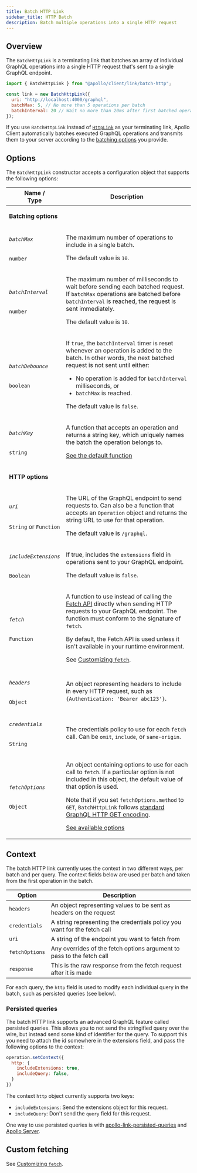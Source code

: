 ```yaml
---
title: Batch HTTP Link
sidebar_title: HTTP Batch
description: Batch multiple operations into a single HTTP request
---
```


## Overview

The `BatchHttpLink` is a terminating link that batches an array of individual GraphQL operations into a single HTTP request that's sent to a single GraphQL endpoint.

```js
import { BatchHttpLink } from "@apollo/client/link/batch-http";

const link = new BatchHttpLink({ 
  uri: "http://localhost:4000/graphql",
  batchMax: 5, // No more than 5 operations per batch
  batchInterval: 20 // Wait no more than 20ms after first batched operation
});
```

If you use `BatchHttpLink` instead of [`HttpLink`](./apollo-link-http) as your terminating link, Apollo Client automatically batches executed GraphQL operations and transmits them to your server according to the [batching options](#options) you provide.

## Options

The `BatchHttpLink` constructor accepts a configuration object that supports the following options:

<table class="field-table api-ref">
  <thead>
    <tr>
      <th>Name /<br/>Type</th>
      <th>Description</th>
    </tr>
  </thead>
  <tbody>
    <tr>
<td colspan="2">

**Batching options**
</td>
</tr>
<tr>
<td>

###### `batchMax`

`number`
</td>
<td>

The maximum number of operations to include in a single batch.

The default value is `10`.
</td>
</tr>
<tr>
<td>

###### `batchInterval`

`number`
</td>
<td>

The maximum number of milliseconds to wait before sending each batched request. If `batchMax` operations are batched before `batchInterval` is reached, the request is sent immediately.

The default value is `10`.
</td>
</tr>
<tr>
<td>

###### `batchDebounce`

`boolean`
</td>
<td>

If `true`, the `batchInterval` timer is reset whenever an operation is added to the batch. In other words, the next batched request is not sent until either:

* No operation is added for `batchInterval` milliseconds, or
* `batchMax` is reached.

The default value is `false`.
</td>
</tr>
<tr>
<td>

###### `batchKey`

`string`
</td>
<td>

A function that accepts an operation and returns a string key, which uniquely names the batch the operation belongs to.

[See the default function](https://github.com/apollographql/apollo-client/blob/main/src/link/batch-http/batchHttpLink.ts#L192-L206)
</td>
</tr>
    <tr>
<td colspan="2">

**HTTP options**
</td>
</tr>
<tr>
<td>

###### `uri`

`String` or `Function`
</td>
<td>

The URL of the GraphQL endpoint to send requests to. Can also be a function that accepts an `Operation` object and returns the string URL to use for that operation.

The default value is `/graphql`.
</td>
</tr>


<tr>
<td>

###### `includeExtensions`

`Boolean`
</td>
<td>

If true, includes the `extensions` field in operations sent to your GraphQL endpoint.

The default value is `false`.
</td>
</tr>

<tr>
<td>

###### `fetch`

`Function`
</td>
<td>

A function to use instead of calling the [Fetch API](https://developer.mozilla.org/en-US/docs/Web/API/Fetch_API/Using_Fetch) directly when sending HTTP requests to your GraphQL endpoint. The function must conform to the signature of `fetch`.

By default, the Fetch API is used unless it isn't available in your runtime environment.

See [Customizing `fetch`](./apollo-link-http/#customizing-fetch).
</td>
</tr>


<tr>
<td>

###### `headers`

`Object`
</td>

<td>

An object representing headers to include in every HTTP request, such as `{Authentication: 'Bearer abc123'}`.
</td>
</tr>

<tr>
<td>

###### `credentials`

`String`
</td>

<td>

The credentials policy to use for each `fetch` call. Can be `omit`, `include`, or `same-origin`.
</td>
</tr>


<tr>
<td>

###### `fetchOptions`

`Object`
</td>

<td>

An object containing options to use for each call to `fetch`. If a particular option is not included in this object, the default value of that option is used.

Note that if you set `fetchOptions.method` to `GET`, `BatchHttpLink` follows [standard GraphQL HTTP GET encoding](http://graphql.org/learn/serving-over-http/#get-request).

[See available options](https://developer.mozilla.org/en-US/docs/Web/API/WindowOrWorkerGlobalScope/fetch#Parameters)
</td>
</tr>
  </tbody>
</table>

## Context

The batch HTTP link currently uses the context in two different ways, per batch and per query. The context fields below are used per batch and taken from the first operation in the batch.

| Option | Description |
| - | - |
| `headers` | An object representing values to be sent as headers on the request |
| `credentials` | A string representing the credentials policy you want for the fetch call |
| `uri` | A string of the endpoint you want to fetch from |
| `fetchOptions` | Any overrides of the fetch options argument to pass to the fetch call |
| `response` | This is the raw response from the fetch request after it is made |

For each query, the `http` field is used to modify each individual query in the batch, such as persisted queries (see below).

### Persisted queries

The batch HTTP link supports an advanced GraphQL feature called persisted queries. This allows you to not send the stringified query over the wire, but instead send some kind of identifier for the query. To support this you need to attach the id somewhere in the extensions field, and pass the following options to the context:

```js
operation.setContext({
  http: {
    includeExtensions: true,
    includeQuery: false,
  }
})
```

The context `http` object currently supports two keys:

* `includeExtensions`: Send the extensions object for this request.
* `includeQuery`: Don't send the `query` field for this request.

One way to use persisted queries is with [apollo-link-persisted-queries](https://github.com/apollographql/apollo-link-persisted-queries) and [Apollo Server](https://www.apollographql.com/docs/apollo-server/performance/apq/).

## Custom fetching

See [Customizing `fetch`](apollo-link-http/#customizing-fetch).
